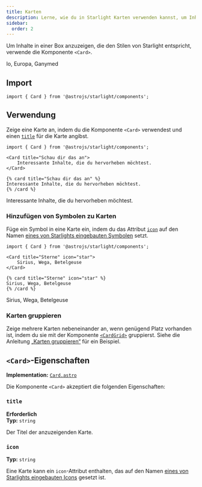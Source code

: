 ```yaml
---
title: Karten
description: Lerne, wie du in Starlight Karten verwenden kannst, um Inhalte in einer Box anzuzeigen.
sidebar:
  order: 2
---
```



Um Inhalte in einer Box anzuzeigen, die den Stilen von Starlight entspricht, verwende die Komponente `<Card>`.


<Preview>

<Card slot="preview" title="Monde" icon="moon">
	Io, Europa, Ganymed
</Card>

</Preview>

## Import

```tsx
import { Card } from '@astrojs/starlight/components';
```

## Verwendung

Zeige eine Karte an, indem du die Komponente `<Card>` verwendest und einen [`title`](#title) für die Karte angibst.

<Preview>

```mdx
import { Card } from '@astrojs/starlight/components';

<Card title="Schau dir das an">
	Interessante Inhalte, die du hervorheben möchtest.
</Card>
```

<Fragment slot="markdoc">

```markdoc
{% card title="Schau dir das an" %}
Interessante Inhalte, die du hervorheben möchtest.
{% /card %}
```

</Fragment>

<Card slot="preview" title="Schau dir das an">
	Interessante Inhalte, die du hervorheben möchtest.
</Card>

</Preview>

### Hinzufügen von Symbolen zu Karten

Füge ein Symbol in eine Karte ein, indem du das Attribut [`icon`](#icon) auf den Namen [eines von Starlights eingebauten Symbolen](/de/reference/icons/#alle-symbole) setzt.

<Preview>

```mdx 'icon="star"'
import { Card } from '@astrojs/starlight/components';

<Card title="Sterne" icon="star">
	Sirius, Wega, Betelgeuse
</Card>
```

<Fragment slot="markdoc">

```markdoc 'icon="star"'
{% card title="Sterne" icon="star" %}
Sirius, Wega, Betelgeuse
{% /card %}
```

</Fragment>

<Card slot="preview" title="Sterne" icon="star">
	Sirius, Wega, Betelgeuse
</Card>

</Preview>

### Karten gruppieren

Zeige mehrere Karten nebeneinander an, wenn genügend Platz vorhanden ist, indem du sie mit der Komponente [`<CardGrid>`](/de/components/card-grids/) gruppierst.
Siehe die Anleitung [„Karten gruppieren“](/de/components/card-grids/#karten-gruppieren) für ein Beispiel.

## `<Card>`-Eigenschaften

**Implementation:** [`Card.astro`](https://github.com/withastro/starlight/blob/main/packages/starlight/user-components/Card.astro)

Die Komponente `<Card>` akzeptiert die folgenden Eigenschaften:

### `title`

**Erforderlich**  
**Typ:** `string`

Der Titel der anzuzeigenden Karte.

### `icon`

**Typ:** `string`

Eine Karte kann ein `icon`-Attribut enthalten, das auf den Namen [eines von Starlights eingebauten Icons](/de/reference/icons/#alle-symbole) gesetzt ist.
